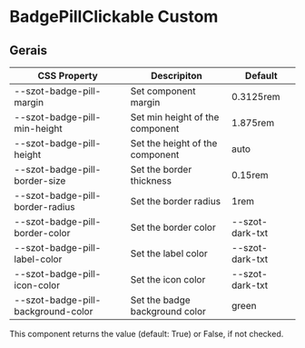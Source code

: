 
<Meta title="Components/FormFields/BadgePillClickable/Custom" />

# BadgePillClickable Custom

## Gerais

| CSS Property                       | Descripiton                     | Default         |
| ---------------------------------- | ------------------------------- | --------------- |
| --szot-badge-pill-margin           | Set component margin            | 0.3125rem       |
| --szot-badge-pill-min-height       | Set min height of the component | 1.875rem        |
| --szot-badge-pill-height           | Set the height of the component | auto            |
| --szot-badge-pill-border-size      | Set the border thickness        | 0.15rem         |
| --szot-badge-pill-border-radius    | Set the border radius           | 1rem            |
| --szot-badge-pill-border-color     | Set the border color            | --szot-dark-txt |
| --szot-badge-pill-label-color      | Set the label color             | --szot-dark-txt |
| --szot-badge-pill-icon-color       | Set the icon color              | --szot-dark-txt |
| --szot-badge-pill-background-color | Set the badge background color  | green           |

<p>
  This component returns the value (default: True) or False, if not checked.
</p>
